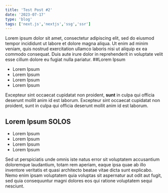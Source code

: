 ```yaml
---
title: 'Test Post #2'
date: '2023-07-17'
type: 'blog'
tags: ['next.js','nextjs','ssg','ssr']
---
```


Lorem ipsum dolor sit amet, consectetur adipiscing elit, sed do eiusmod tempor incididunt ut labore et dolore magna aliqua. Ut enim ad minim veniam, quis nostrud exercitation ullamco laboris nisi ut aliquip ex ea commodo consequat. Duis aute irure dolor in reprehenderit in voluptate velit esse cillum dolore eu fugiat nulla pariatur.
##Lorem Ipsum
- Lorem Ipsum
- Lorem Ipsum
- Lorem Ipsum
- Lorem Ipsum

Excepteur sint occaecat cupidatat non proident, **sunt** in culpa qui officia deserunt mollit anim id est laborum.
Excepteur sint occaecat cupidatat non proident, sunt in culpa qui officia deserunt mollit anim id est laborum.

## Lorem Ipsum SOLOS


- Lorem Ipsum
- Lorem Ipsum
- Lorem Ipsum
- Lorem Ipsum

Sed ut perspiciatis unde omnis iste natus error sit voluptatem accusantium doloremque laudantium, totam rem aperiam, eaque ipsa quae ab illo inventore veritatis et quasi architecto beatae vitae dicta sunt explicabo. Nemo enim ipsam voluptatem quia voluptas sit aspernatur aut odit aut fugit, sed quia consequuntur magni dolores eos qui ratione voluptatem sequi nesciunt. 